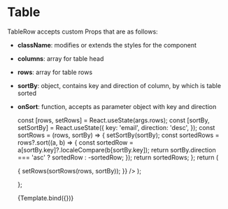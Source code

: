 
<Meta title="components/molecules/Table" decorators={[withDesign]} />

# Table

TableRow accepts custom Props that are as follows:

- <b>className</b>: modifies or extends the styles for the component
- <b>columns</b>: array for table head
- <b>rows</b>: array for table rows
- <b>sortBy</b>: object, contains key and direction of column, by which is table
  sorted
- <b>onSort</b>: function, accepts as parameter object with key and direction

  const [rows, setRows] = React.useState(args.rows);
  const [sortBy, setSortBy] = React.useState({
    key: 'email',
    direction: 'desc',
  });
  const sortRows = (rows, sortBy) => {
    setSortBy(sortBy);
    const sortedRows = rows?.sort((a, b) => {
      const sortedRow = a[sortBy.key]?.localeCompare(b[sortBy.key]);
      return sortBy.direction === 'asc' ? sortedRow : -sortedRow;
    });
    return sortedRows;
  };
  return (
    <Table
      rows={args.rows}
      columns={args.columns}
      sortBy={sortBy}
      onSort={(sortBy) => {
        setRows(sortRows(rows, sortBy));
      }}
    />
  );
};

<Canvas>
  <Story
    name="Table"
    parameters={{
      design: {
        type: 'figma',
        url: '',
      },
    }}
    args={{
      columns: [
        {
          field: 'email',
          header: 'E-mail',
          sortable: true,
        },
        {
          field: 'lastName',
          header: 'Priezvisko',
          sortable: true,
        },
        {
          field: 'firstName',
          header: 'Meno',
          sortable: true,
        },
        {
          field: 'orderNumber',
          header: 'Číslo objednávky',
          sortable: false,
        },
      ],
      rows: [
        {
          email: 'Adam@gmail.com',
          lastName: 'Mrkovicka',
          firstName: 'Adam',
          orderNumber: '#1',
        },
        {
          email: 'CarolHrasko@gmail.com',
          lastName: 'Hrasko',
          firstName: 'Carol',
          orderNumber: '#2',
        },
      ],
    }}
  >
    {Template.bind({})}
  </Story>
</Canvas>

<ArgsTable of={Table} />
